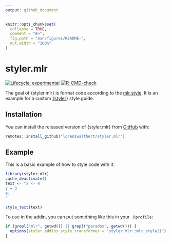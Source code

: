 ```yaml
---
output: github_document
---
```


<!-- README.md is generated from README.Rmd. Please edit that file -->

```r
knitr::opts_chunk$set(
  collapse = TRUE,
  comment = "#>",
  fig.path = "man/figures/README-",
  out.width = "100%"
)
```

# styler.mlr

<!-- badges: start -->
[![Lifecycle: experimental](https://img.shields.io/badge/lifecycle-experimental-orange.svg)](https://lifecycle.r-lib.org/articles/stages.html#experimental)
[![R-CMD-check](https://github.com/lorenzwalthert/styler.mlr/workflows/R-CMD-check/badge.svg)](https://github.com/lorenzwalthert/styler.mlr/actions)
<!-- badges: end -->

The goal of {styler.mlr} is format code according to the [mlr style](https://github.com/mlr-org/mlr3/wiki/Style-Guide). It is an example for a
custom [{styler}](https://styler.r-lib.org) style guide.

## Installation

You can install the released version of {styler.mlr} from [GitHub](https://github.com) with:

``` r
remotes::install_github("lorenzwalthert/styler.mlr")
```

## Example

This is a basic example of how to style code with it.

```r
library(styler.mlr)
cache_deactivate()
text <- "x <- 4
y = 3
a;
"

style_text(text)
```

To use in the addin, you can put something like this in your `.Rprofile`:

```r
if (grepl("mlr", getwd()) || grepl("paradox", getwd())) {
  options(styler.addins_style_transformer = "styler.mlr::mlr_style()")
}
```
